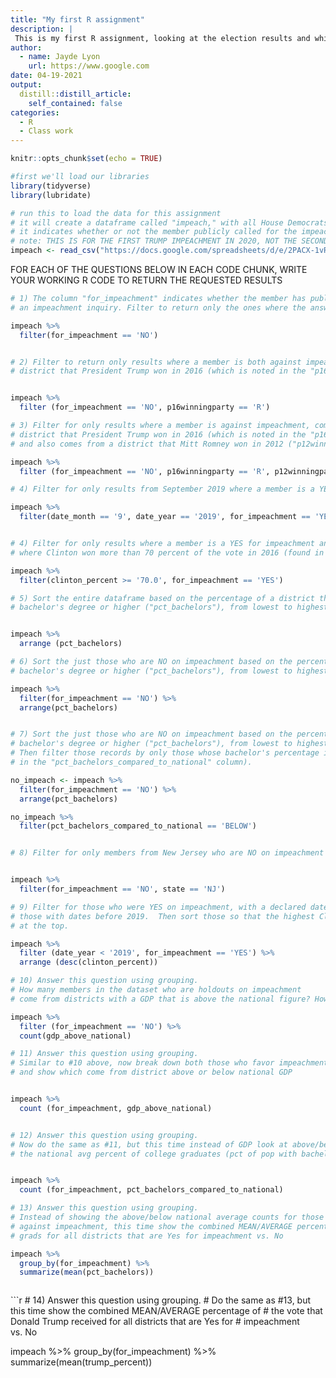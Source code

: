 ```yaml
---
title: "My first R assignment"
description: |
 This is my first R assignment, looking at the election results and which members of Congress voted to impeach former President Donald J. Trump. 
author:
  - name: Jayde Lyon
    url: https://www.google.com
date: 04-19-2021
output:
  distill::distill_article:
    self_contained: false
categories:
  - R
  - Class work
---
```


```r
knitr::opts_chunk$set(echo = TRUE)

#first we'll load our libraries
library(tidyverse)
library(lubridate)

# run this to load the data for this assignment
# it will create a dataframe called "impeach," with all House Democrats and election results/demographics
# it indicates whether or not the member publicly called for the impeachment 
# note: THIS IS FOR THE FIRST TRUMP IMPEACHMENT IN 2020, NOT THE SECOND IN 2021
impeach <- read_csv("https://docs.google.com/spreadsheets/d/e/2PACX-1vRh8d5JaDqBtByzNw2JZF3idaACobDhhk-p7chJoktA0HawELHFOvjQOqCpzGA4MGONvPlR7GASqW-K/pub?gid=1765341510&single=true&output=csv")


```


FOR EACH OF THE QUESTIONS BELOW IN EACH CODE CHUNK, WRITE YOUR WORKING R CODE 
TO RETURN THE REQUESTED RESULTS

```r
# 1) The column "for_impeachment" indicates whether the member has publicly called for
# an impeachment inquiry. Filter to return only the ones where the answer is NO.    

impeach %>% 
  filter(for_impeachment == 'NO')



```


```r
# 2) Filter to return only results where a member is both against impeachment, and comes from a 
# district that President Trump won in 2016 (which is noted in the "p16winningparty" column)


impeach %>% 
  filter (for_impeachment == 'NO', p16winningparty == 'R')


```


```r
# 3) Filter for only results where a member is against impeachment, comes from a 
# district that President Trump won in 2016 (which is noted in the "p16winningparty" column),
# and also comes from a district that Mitt Romney won in 2012 ("p12winningparty").

impeach %>% 
  filter (for_impeachment == 'NO', p16winningparty == 'R', p12winningparty == 'R')


```


```r
# 4) Filter for only results from September 2019 where a member is a YES for impeachment. 

impeach %>% 
  filter(date_month == '9', date_year == '2019', for_impeachment == 'YES')



```


```r
# 4) Filter for only results where a member is a YES for impeachment and is from a district
# where Clinton won more than 70 percent of the vote in 2016 (found in column "clinton_percent")

impeach %>% 
  filter(clinton_percent >= '70.0', for_impeachment == 'YES')


```


```r
# 5) Sort the entire dataframe based on the percentage of a district that has a 
# bachelor's degree or higher ("pct_bachelors"), from lowest to highest


impeach %>% 
  arrange (pct_bachelors)


```


```r
# 6) Sort the just those who are NO on impeachment based on the percentage of a district that has a 
# bachelor's degree or higher ("pct_bachelors"), from lowest to highest

impeach %>% 
  filter(for_impeachment == 'NO') %>% 
  arrange(pct_bachelors)



```


```r
# 7) Sort the just those who are NO on impeachment based on the percentage of a district that has a 
# bachelor's degree or higher ("pct_bachelors"), from lowest to highest.
# Then filter those records by only those whose bachelor's percentage is below the national average (found
# in the "pct_bachelors_compared_to_national" column).

no_impeach <- impeach %>% 
  filter(for_impeachment == 'NO') %>% 
  arrange(pct_bachelors)

no_impeach %>% 
  filter(pct_bachelors_compared_to_national == 'BELOW')



```


```r
# 8) Filter for only members from New Jersey who are NO on impeachment


impeach %>% 
  filter(for_impeachment == 'NO', state == 'NJ')


```


```r
# 9) Filter for those who were YES on impeachment, with a declared date prior to 2019. So only
# those with dates before 2019.  Then sort those so that the highest Clinton vote percentages are 
# at the top.   

impeach %>% 
  filter (date_year < '2019', for_impeachment == 'YES') %>% 
  arrange (desc(clinton_percent))


```


```r
# 10) Answer this question using grouping.
# How many members in the dataset who are holdouts on impeachment
# come from districts with a GDP that is above the national figure? How many below?

impeach %>% 
  filter (for_impeachment == 'NO') %>% 
  count(gdp_above_national)


```


```r
# 11) Answer this question using grouping.
# Similar to #10 above, now break down both those who favor impeachment AND who don't
# and show which come from district above or below national GDP


impeach %>% 
  count (for_impeachment, gdp_above_national)



```



```r
# 12) Answer this question using grouping.
# Now do the same as #11, but this time instead of GDP look at above/below 
# the national avg percent of college graduates (pct of pop with bachelor's degrees)


impeach %>% 
  count (for_impeachment, pct_bachelors_compared_to_national)


```


```r
# 13) Answer this question using grouping.
# Instead of showing the above/below national average counts for those for or 
# against impeachment, this time show the combined MEAN/AVERAGE percentage of college
# grads for all districts that are Yes for impeachment vs. No

impeach %>% 
  group_by(for_impeachment) %>% 
  summarize(mean(pct_bachelors)) 



```



```r
# 14) Answer this question using grouping.
# Do the same as #13, but this time show the combined MEAN/AVERAGE percentage of 
# the vote that Donald Trump received for all districts that are Yes for 
# impeachment vs. No


impeach %>% 
  group_by(for_impeachment) %>% 
  summarize(mean(trump_percent)) 

